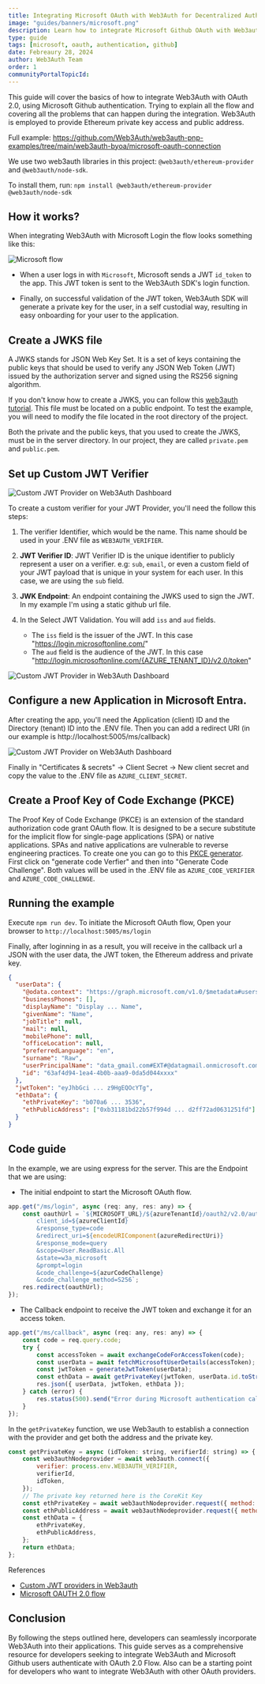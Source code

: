 ```yaml
---
title: Integrating Microsoft OAuth with Web3Auth for Decentralized Authentication
image: "guides/banners/microsoft.png"
description: Learn how to integrate Microsoft Github OAuth with Web3auth
type: guide
tags: [microsoft, oauth, authentication, github]
date: Febreaury 28, 2024
author: Web3Auth Team
order: 1
communityPortalTopicId:
---
```



<SEO
  title="Integrating Microsoft OAuth with Web3Auth for Decentralized Authentication"
  description="Learn how to integrate Microsoft Github OAuth with Web3auth."
  image="https://web3auth.io/docs/guides/banners/microsoft.png"
  slug="/guides/microsoft-github-oauth"
/>

This guide will cover the basics of how to integrate Web3Auth with OAuth 2.0, using Microsoft Github authentication. Trying to explain all the flow
and covering all the problems that can happen during the integration. Web3Auth is employed to provide Ethereum private key access and public address.

Full example: https://github.com/Web3Auth/web3auth-pnp-examples/tree/main/web3auth-byoa/microsoft-oauth-connection

We use two web3auth libraries in this project: `@web3auth/ethereum-provider` and `@web3auth/node-sdk`.

To install them, run: `npm install @web3auth/ethereum-provider @web3auth/node-sdk`

## How it works?

When integrating Web3Auth with Microsoft Login the flow looks something like this:

![Microsoft flow](/images/oauth/microsoft-oauth-flow.jpg)

- When a user logs in with `Microsoft`, Microsoft sends a JWT `id_token` to the app. This JWT token is sent to the Web3Auth SDK's login function.

- Finally, on successful validation of the JWT token, Web3Auth SDK will generate a private key for the user, in a self custodial way, resulting in
  easy onboarding for your user to the application.

## Create a JWKS file

A JWKS stands for JSON Web Key Set. It is a set of keys containing the public keys that should be used to verify any JSON Web Token (JWT) issued by
the authorization server and signed using the RS256 signing algorithm.

If you don't know how to create a JWKS, you can follow this
[web3auth tutorial](https://web3auth.io/docs/auth-provider-setup/byo-jwt-providers#how-to-create-jwks). This file must be located on a public
endpoint. To test the example, you will need to modify the file located in the root directory of the project.

Both the private and the public keys, that you used to create the JWKS, must be in the server directory. In our project, they are called `private.pem`
and `public.pem`.

## Set up Custom JWT Verifier

![Custom JWT Provider on Web3Auth Dashboard](/images/dashboard/create-verifier-custom-jwt.png)

To create a custom verifier for your JWT Provider, you'll need the follow this steps:

1. The verifier Identifier, which would be the name. This name should be used in your .ENV file as `WEB3AUTH_VERIFIER`.

2. **JWT Verifier ID**: JWT Verifier ID is the unique identifier to publicly represent a user on a verifier. e.g: `sub`, `email`, or even a custom
   field of your JWT payload that is unique in your system for each user. In this case, we are using the `sub` field.

3. **JWK Endpoint**: An endpoint containing the JWKS used to sign the JWT. In my example I'm using a static github url file.

4. In the Select JWT Validation. You will add `iss` and `aud` fields.
   - The `iss` field is the issuer of the JWT. In this case "https://login.microsoftonline.com/"
   - The `aud` field is the audience of the JWT. In this case "http://login.microsoftonline.com/{AZURE_TENANT_ID}/v2.0/token"

![Custom JWT Provider in Web3Auth Dashboard](/images/dashboard/custom-JWT-provider-validate.png)

## Configure a new Application in Microsoft Entra.

After creating the app, you'll need the Application (client) ID and the Directory (tenant) ID into the .ENV file. Then you can add a redirect URI (in
our example is http://localhost:5005/ms/callback)

![Custom JWT Provider on Web3Auth Dashboard](/images/oauth/microsoft-redirect.png)

Finally in "Certificates & secrets" -> Client Secret -> New client secret and copy the value to the .ENV file as `AZURE_CLIENT_SECRET`.

## Create a Proof Key of Code Exchange (PKCE)

The Proof Key of Code Exchange (PKCE) is an extension of the standard authorization code grant OAuth flow. It is designed to be a secure substitute
for the implicit flow for single-page applications (SPA) or native applications. SPAs and native applications are vulnerable to reverse engineering
practices. To create one you can go to this [PKCE generator](https://tonyxu-io.github.io/pkce-generator/). First click on "generate code Verfier" and
then into "Generate Code Challenge". Both values will be used in the .ENV file as `AZURE_CODE_VERIFIER` and `AZURE_CODE_CHALLENGE`.

## Running the example

Execute `npm run dev`. To initiate the Microsoft OAuth flow, Open your browser to `http://localhost:5005/ms/login`

Finally, after loginning in as a result, you will receive in the callback url a JSON with the user data, the JWT token, the Ethereum address and
private key.

```json
{
  "userData": {
    "@odata.context": "https://graph.microsoft.com/v1.0/$metadata#users/$entity",
    "businessPhones": [],
    "displayName": "Display ... Name",
    "givenName": "Name",
    "jobTitle": null,
    "mail": null,
    "mobilePhone": null,
    "officeLocation": null,
    "preferredLanguage": "en",
    "surname": "Raw",
    "userPrincipalName": "data_gmail.com#EXT#@datagmail.onmicrosoft.com",
    "id": "63af4d94-1ea4-4b0b-aaa9-0da5d044xxxx"
  },
  "jwtToken": "eyJhbGci ... z9HgEQOcYTg",
  "ethData": {
    "ethPrivateKey": "b070a6 ... 3536",
    "ethPublicAddress": ["0xb31181bd22b57f994d ... d2ff72ad0631251fd"]
  }
}
```

## Code guide

In the example, we are using express for the server. This are the Endpoint that we are using:

- The initial endpoint to start the Microsoft OAuth flow.

```javascript
app.get("/ms/login", async (req: any, res: any) => {
    const oauthUrl = `${MICROSOFT_URL}/${azureTenantId}/oauth2/v2.0/authorize?
        client_id=${azureClientId}
        &response_type=code
        &redirect_uri=${encodeURIComponent(azureRedirectUri)}
        &response_mode=query
        &scope=User.ReadBasic.All
        &state=w3a_microsoft
        &prompt=login
        &code_challenge=${azurCodeChallenge}
        &code_challenge_method=S256`;
    res.redirect(oauthUrl);
});
```

- The Callback endpoint to receive the JWT token and exchange it for an access token.

```javascript
app.get("/ms/callback", async (req: any, res: any) => {
    const code = req.query.code;
    try {
        const accessToken = await exchangeCodeForAccessToken(code);
        const userData = await fetchMicrosoftUserDetails(accessToken);
        const jwtToken = generateJwtToken(userData);
        const ethData = await getPrivateKey(jwtToken, userData.id.toString());
        res.json({ userData, jwtToken, ethData });
    } catch (error) {
        res.status(500).send("Error during Microsoft authentication callback");
    }
});
```

In the `getPrivateKey` function, we use Web3auth to establish a connection with the provider and get both the address and the private key.

```javascript
const getPrivateKey = async (idToken: string, verifierId: string) => {
    const web3authNodeprovider = await web3auth.connect({
        verifier: process.env.WEB3AUTH_VERIFIER,
        verifierId,
        idToken,
    });
    // The private key returned here is the CoreKit Key
    const ethPrivateKey = await web3authNodeprovider.request({ method: "eth_private_key" });
    const ethPublicAddress = await web3authNodeprovider.request({ method: "eth_accounts" });
    const ethData = {
        ethPrivateKey,
        ethPublicAddress,
    };
    return ethData;
};
```

References

- [Custom JWT providers in Web3auth](https://web3auth.io/docs/auth-provider-setup/byo-jwt-providers)
- [Microsoft OAUTH 2.0 flow](https://learn.microsoft.com/en-us/entra/identity-platform/v2-oauth2-auth-code-flow#redeem-a-code-for-an-access-token)

## Conclusion

By following the steps outlined here, developers can seamlessly incorporate Web3Auth into their applications. This guide serves as a comprehensive
resource for developers seeking to integrate Web3Auth and Microsoft Github users authenticate with OAuth 2.0 Flow. Also can be a starting point for
developers who want to integrate Web3Auth with other OAuth providers.
